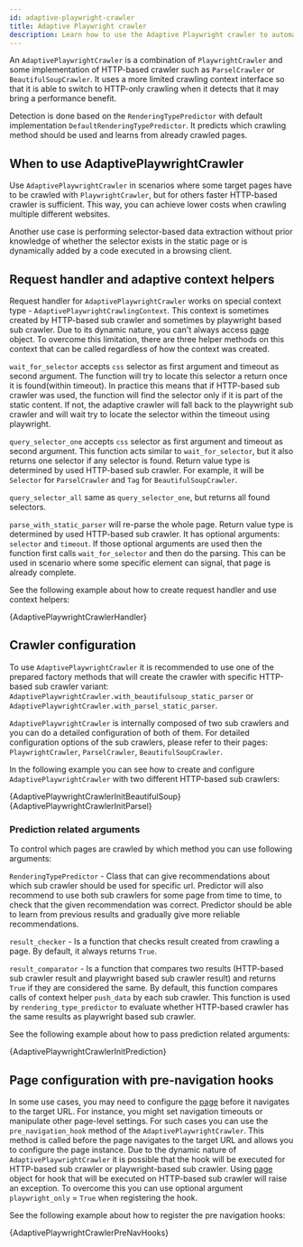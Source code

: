 ```yaml
---
id: adaptive-playwright-crawler
title: Adaptive Playwright crawler
description: Learn how to use the Adaptive Playwright crawler to automatically switch between browser-based and HTTP-only crawling.
---
```





An <ApiLink to="class/AdaptivePlaywrightCrawler">`AdaptivePlaywrightCrawler`</ApiLink> is a combination of <ApiLink to="class/PlaywrightCrawler">`PlaywrightCrawler`</ApiLink> and some implementation of HTTP-based crawler such as <ApiLink to="class/ParselCrawler">`ParselCrawler`</ApiLink> or <ApiLink to="class/BeautifulSoupCrawler">`BeautifulSoupCrawler`</ApiLink>.
It uses a more limited crawling context interface so that it is able to switch to HTTP-only crawling when it detects that it may bring a performance benefit.

Detection is done based on the <ApiLink to="class/RenderingTypePredictor">`RenderingTypePredictor`</ApiLink> with default implementation <ApiLink to="class/DefaultRenderingTypePredictor">`DefaultRenderingTypePredictor`</ApiLink>. It predicts which crawling method should be used and learns from already crawled pages.

## When to use AdaptivePlaywrightCrawler

Use <ApiLink to="class/AdaptivePlaywrightCrawler">`AdaptivePlaywrightCrawler`</ApiLink> in scenarios where some target pages have to be crawled with <ApiLink to="class/PlaywrightCrawler">`PlaywrightCrawler`</ApiLink>, but for others faster HTTP-based crawler is sufficient. This way, you can achieve lower costs when crawling multiple different websites.

Another use case is performing selector-based data extraction without prior knowledge of whether the selector exists in the static page or is dynamically added by a code executed in a browsing client.

## Request handler and adaptive context helpers

Request handler for <ApiLink to="class/AdaptivePlaywrightCrawler">`AdaptivePlaywrightCrawler`</ApiLink> works on special context type - <ApiLink to="class/AdaptivePlaywrightCrawlingContext">`AdaptivePlaywrightCrawlingContext`</ApiLink>. This context is sometimes created by HTTP-based sub crawler and sometimes by playwright based sub crawler. Due to its dynamic nature, you can't always access [page](https://playwright.dev/python/docs/api/class-page) object. To overcome this limitation, there are three helper methods on this context that can be called regardless of how the context was created.

<ApiLink to="class/AdaptivePlaywrightCrawlingContext#wait_for_selector">`wait_for_selector`</ApiLink> accepts `css` selector as first argument and timeout as second argument. The function will try to locate this selector a return once it is found(within timeout). In practice this means that if HTTP-based sub crawler was used, the function will find the selector only if it is part of the static content. If not, the adaptive crawler will fall back to the playwright sub crawler and will wait try to locate the selector within the timeout using playwright.

<ApiLink to="class/AdaptivePlaywrightCrawlingContext#query_selector_one">`query_selector_one`</ApiLink> accepts `css` selector as first argument and timeout as second argument. This function acts similar to `wait_for_selector`, but it also returns one selector if any selector is found. Return value type is determined by used HTTP-based sub crawler. For example, it will be `Selector` for <ApiLink to="class/ParselCrawler">`ParselCrawler`</ApiLink> and `Tag` for <ApiLink to="class/BeautifulSoupCrawler">`BeautifulSoupCrawler`</ApiLink>.

<ApiLink to="class/AdaptivePlaywrightCrawlingContext#query_selector_one">`query_selector_all`</ApiLink> same as <ApiLink to="class/AdaptivePlaywrightCrawlingContext#query_selector_one">`query_selector_one`</ApiLink>, but returns all found selectors.

<ApiLink to="class/AdaptivePlaywrightCrawlingContext#parse_with_static_parser">`parse_with_static_parser`</ApiLink> will re-parse the whole page. Return value type is determined by used HTTP-based sub crawler. It has optional arguments: `selector` and `timeout`. If those optional arguments are used then the function first calls <ApiLink to="class/AdaptivePlaywrightCrawlingContext#wait_for_selector">`wait_for_selector`</ApiLink> and then do the parsing. This can be used in scenario where some specific element can signal, that page is already complete.

See the following example about how to create request handler and use context helpers:

<RunnableCodeBlock className="language-python" language="python">
    {AdaptivePlaywrightCrawlerHandler}
</RunnableCodeBlock>

## Crawler configuration

To use <ApiLink to="class/AdaptivePlaywrightCrawler">`AdaptivePlaywrightCrawler`</ApiLink> it is recommended to use one of the prepared factory methods that will create the crawler with specific HTTP-based sub crawler variant: <ApiLink to="class/AdaptivePlaywrightCrawler#with_beautifulsoup_static_parser">`AdaptivePlaywrightCrawler.with_beautifulsoup_static_parser`</ApiLink> or <ApiLink to="class/AdaptivePlaywrightCrawler#with_parsel_static_parser">`AdaptivePlaywrightCrawler.with_parsel_static_parser`</ApiLink>.

<ApiLink to="class/AdaptivePlaywrightCrawler">`AdaptivePlaywrightCrawler`</ApiLink> is internally composed of two sub crawlers and you can do a detailed configuration of both of them. For detailed configuration options of the sub crawlers, please refer to their pages: <ApiLink to="class/PlaywrightCrawler">`PlaywrightCrawler`</ApiLink>, <ApiLink to="class/ParselCrawler">`ParselCrawler`</ApiLink>, <ApiLink to="class/BeautifulSoupCrawler">`BeautifulSoupCrawler`</ApiLink>.

In the following example you can see how to create and configure <ApiLink to="class/AdaptivePlaywrightCrawler">`AdaptivePlaywrightCrawler`</ApiLink> with two different HTTP-based sub crawlers:

<Tabs>
    <TabItem value="BeautifulSoupCrawler" label="BeautifulSoupCrawler" default>
        <CodeBlock className="language-python">
            {AdaptivePlaywrightCrawlerInitBeautifulSoup}
        </CodeBlock>
    </TabItem>
    <TabItem value="ParselCrawler" label="ParselCrawler">
        <CodeBlock className="language-python">
            {AdaptivePlaywrightCrawlerInitParsel}
        </CodeBlock>
    </TabItem>
</Tabs>

### Prediction related arguments

To control which pages are crawled by which method you can use following arguments:

<ApiLink to="class/RenderingTypePredictor">`RenderingTypePredictor`</ApiLink> - Class that can give recommendations about which sub crawler should be used for specific url. Predictor will also recommend to use both sub crawlers for some page from time to time, to check that the given recommendation was correct. Predictor should be able to learn from previous results and gradually give more reliable recommendations.

`result_checker` - Is a function that checks result created from crawling a page. By default, it always returns `True`.

`result_comparator` - Is a function that compares two results (HTTP-based sub crawler result and playwright based sub crawler result) and returns `True` if they are considered the same. By default, this function compares calls of context helper `push_data` by each sub crawler. This function is used by `rendering_type_predictor` to evaluate whether HTTP-based crawler has the same results as playwright based sub crawler.

See the following example about how to pass prediction related arguments:

<CodeBlock className="language-python">
    {AdaptivePlaywrightCrawlerInitPrediction}
</CodeBlock>

## Page configuration with pre-navigation hooks

In some use cases, you may need to configure the [page](https://playwright.dev/python/docs/api/class-page) before it navigates to the target URL. For instance, you might set navigation timeouts or manipulate other page-level settings. For such cases you can use the <ApiLink to="class/AdaptivePlaywrightCrawler#pre_navigation_hook">`pre_navigation_hook`</ApiLink> method of the <ApiLink to="class/AdaptivePlaywrightCrawler">`AdaptivePlaywrightCrawler`</ApiLink>. This method is called before the page navigates to the target URL and allows you to configure the page instance. Due to the dynamic nature of <ApiLink to="class/AdaptivePlaywrightCrawler">`AdaptivePlaywrightCrawler`</ApiLink> it is possible that the hook will be executed for HTTP-based sub crawler or playwright-based sub crawler. Using [page](https://playwright.dev/python/docs/api/class-page) object for hook that will be executed on HTTP-based sub crawler will raise an exception. To overcome this you can use optional argument `playwright_only` = `True` when registering the hook.

See the following example about how to register the pre navigation hooks:

<RunnableCodeBlock className="language-python" language="python">
    {AdaptivePlaywrightCrawlerPreNavHooks}
</RunnableCodeBlock>
